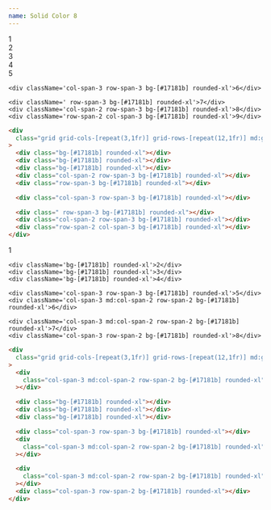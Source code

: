 ```yaml
---
name: Solid Color 8
---
```



<div className='flex flex-row flex-wrap items-center justify-center gap-2 pb-8'>
  <Badge text='#17181b' color='bg-[#17181b]' client:load />
</div>

<div className='flex items-center justify-center bg-[#0b0a0d] p-4 rounded-xl'>
  <div className='grid grid-cols-[repeat(3,1fr)] grid-rows-[repeat(12,1fr)] md:grid-cols-[repeat(6,1fr)] md:grid-rows-[repeat(6,1fr)] gap-x-3 gap-y-4 w-full min-h-[500px] content-bento'>
    <div className='bg-[#17181b] rounded-xl'>1</div>
    <div className='bg-[#17181b] rounded-xl'>2</div>
    <div className='bg-[#17181b] rounded-xl'>3</div>
    <div className='col-span-2 row-span-3 bg-[#17181b] rounded-xl'>4</div>
    <div className='row-span-3 bg-[#17181b] rounded-xl'>5</div>

    <div className='col-span-3 row-span-3 bg-[#17181b] rounded-xl'>6</div>

    <div className=' row-span-3 bg-[#17181b] rounded-xl'>7</div>
    <div className='col-span-2 row-span-3 bg-[#17181b] rounded-xl'>8</div>
    <div className='row-span-2 col-span-3 bg-[#17181b] rounded-xl'>9</div>

  </div>
</div>

<CodeBlock client:load>

```html
<div
  class="grid grid-cols-[repeat(3,1fr)] grid-rows-[repeat(12,1fr)] md:grid-cols-[repeat(6,1fr)] md:grid-rows-[repeat(6,1fr)] gap-x-3 gap-y-4 w-full min-h-[500px]"
>
  <div class="bg-[#17181b] rounded-xl"></div>
  <div class="bg-[#17181b] rounded-xl"></div>
  <div class="bg-[#17181b] rounded-xl"></div>
  <div class="col-span-2 row-span-3 bg-[#17181b] rounded-xl"></div>
  <div class="row-span-3 bg-[#17181b] rounded-xl"></div>

  <div class="col-span-3 row-span-3 bg-[#17181b] rounded-xl"></div>

  <div class=" row-span-3 bg-[#17181b] rounded-xl"></div>
  <div class="col-span-2 row-span-3 bg-[#17181b] rounded-xl"></div>
  <div class="row-span-2 col-span-3 bg-[#17181b] rounded-xl"></div>
</div>
```

</CodeBlock>

<div className='flex items-center justify-center bg-[#0b0a0d] p-4 rounded-xl'>
  <div className='grid grid-cols-[repeat(3,1fr)] grid-rows-[repeat(12,1fr)] md:grid-cols-[repeat(5,1fr)] md:grid-rows-[repeat(6,1fr)] gap-x-3 gap-y-4 w-full min-h-[500px] content-bento'>
    <div className='col-span-3 md:col-span-2 row-span-2 bg-[#17181b] rounded-xl'>1</div>

    <div className='bg-[#17181b] rounded-xl'>2</div>
    <div className='bg-[#17181b] rounded-xl'>3</div>
    <div className='bg-[#17181b] rounded-xl'>4</div>

    <div className='col-span-3 row-span-3 bg-[#17181b] rounded-xl'>5</div>
    <div className='col-span-3 md:col-span-2 row-span-2 bg-[#17181b] rounded-xl'>6</div>

    <div className='col-span-3 md:col-span-2 row-span-2 bg-[#17181b] rounded-xl'>7</div>
    <div className='col-span-3 row-span-2 bg-[#17181b] rounded-xl'>8</div>

  </div>
</div>

<CodeBlock client:load>

```html
<div
  class="grid grid-cols-[repeat(3,1fr)] grid-rows-[repeat(12,1fr)] md:grid-cols-[repeat(5,1fr)] md:grid-rows-[repeat(6,1fr)] gap-x-3 gap-y-4 w-full min-h-[500px]"
>
  <div
    class="col-span-3 md:col-span-2 row-span-2 bg-[#17181b] rounded-xl"
  ></div>

  <div class="bg-[#17181b] rounded-xl"></div>
  <div class="bg-[#17181b] rounded-xl"></div>
  <div class="bg-[#17181b] rounded-xl"></div>

  <div class="col-span-3 row-span-3 bg-[#17181b] rounded-xl"></div>
  <div
    class="col-span-3 md:col-span-2 row-span-2 bg-[#17181b] rounded-xl"
  ></div>

  <div
    class="col-span-3 md:col-span-2 row-span-2 bg-[#17181b] rounded-xl"
  ></div>
  <div class="col-span-3 row-span-2 bg-[#17181b] rounded-xl"></div>
</div>
```

</CodeBlock>
